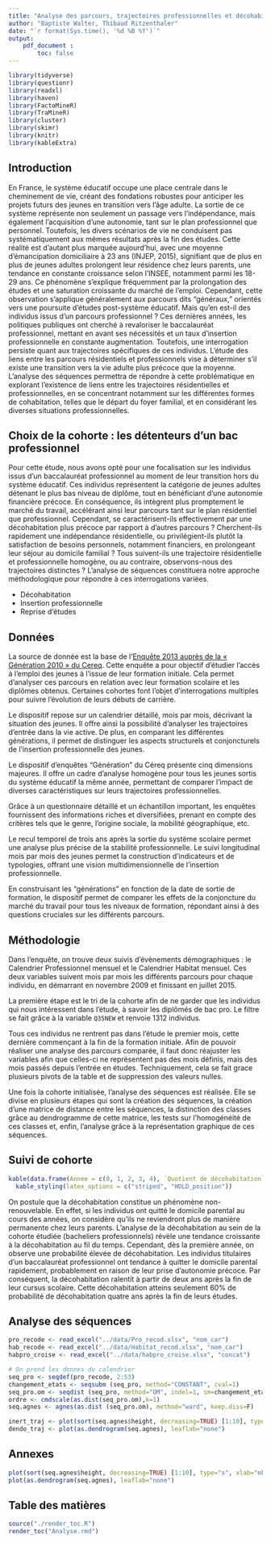 ```yaml
---
title: "Analyse des parcours, trajectoires professionnelles et décohabitation des bacs professionnels"
author: "Baptiste Walter, Thibaud Ritzenthaler"
date: "`r format(Sys.time(), '%d %B %Y')`"
output:
    pdf_document :
        toc: false
---
```


```r
library(tidyverse)
library(questionr)
library(readxl)
library(haven)
library(FactoMineR)
library(TraMineR)
library(cluster)
library(skimr)
library(knitr)
library(kableExtra)
```
## Introduction

En France, le système éducatif occupe une place centrale dans le cheminement de vie, créant des fondations robustes pour anticiper les projets futurs des jeunes en transition vers l'âge adulte. La sortie de ce système représente non seulement un passage vers l'indépendance, mais également l'acquisition d'une autonomie, tant sur le plan professionnel que personnel. Toutefois, les divers scénarios de vie ne conduisent pas systématiquement aux mêmes résultats après la fin des études. Cette réalité est d'autant plus marquée aujourd'hui, avec une moyenne d'émancipation domiciliaire à 23 ans (INJEP, 2015), signifiant que de plus en plus de jeunes adultes prolongent leur résidence chez leurs parents, une tendance en constante croissance selon l'INSEE, notamment parmi les 18-29 ans. Ce phénomène s'explique fréquemment par la prolongation des études et une saturation croissante du marché de l'emploi.
Cependant, cette observation s'applique généralement aux parcours dits "généraux," orientés vers une poursuite d'études post-système éducatif. Mais qu'en est-il des individus issus d'un parcours professionnel ? Ces dernières années, les politiques publiques ont cherché à revaloriser le baccalauréat professionnel, mettant en avant ses nécessités et un taux d'insertion professionnelle en constante augmentation. Toutefois, une interrogation persiste quant aux trajectoires spécifiques de ces individus. L'étude des liens entre les parcours résidentiels et professionnels vise à déterminer s'il existe une transition vers la vie adulte plus précoce que la moyenne. L'analyse des séquences permettra de répondre à cette problématique en explorant l'existence de liens entre les trajectoires résidentielles et professionnelles, en se concentrant notamment sur les différentes formes de cohabitation, telles que le départ du foyer familial, et en considérant les diverses situations professionnelles.


## Choix de la cohorte : les détenteurs d'un bac professionnel

Pour cette étude, nous avons opté pour une focalisation sur les individus issus d'un baccalauréat professionnel au moment de leur transition hors du système éducatif. Ces individus représentent la catégorie de jeunes adultes détenant le plus bas niveau de diplôme, tout en bénéficiant d'une autonomie financière précoce. En conséquence, ils intègrent plus promptement le marché du travail, accélérant ainsi leur parcours tant sur le plan résidentiel que professionnel. Cependant, se caractérisent-ils effectivement par une décohabitation plus précoce par rapport à d'autres parcours ? Cherchent-ils rapidement une indépendance résidentielle, ou privilégient-ils plutôt la satisfaction de besoins personnels, notamment financiers, en prolongeant leur séjour au domicile familial ? Tous suivent-ils une trajectoire résidentielle et professionnelle homogène, ou au contraire, observons-nous des trajectoires distinctes ?
L'analyse de séquences constituera notre approche méthodologique pour répondre à ces interrogations variées.

- Décohabitation
- Insertion professionnelle
- Reprise d'études

## Données

La source de donnée est la base de l'[Enquête 2013 auprès de la « Génération 2010 » du Cereq](https://www.cereq.fr/enquete-generation-2010-interrogation-2013-bilan-methodologique). Cette enquête a pour objectif d’étudier l’accès à l’emploi des jeunes à l’issue de leur formation initiale. Cela permet d'analyser ces parcours en relation avec leur formation scolaire et les diplômes obtenus. Certaines cohortes font l'objet d'interrogations multiples pour suivre l'évolution de leurs débuts de carrière.

Le dispositif repose sur un calendrier détaillé, mois par mois, décrivant la situation des jeunes. Il offre ainsi la possibilité d'analyser les trajectoires d'entrée dans la vie active. De plus, en comparant les différentes générations, il permet de distinguer les aspects structurels et conjoncturels de l'insertion professionnelle des jeunes.

Le dispositif d'enquêtes "Génération" du Céreq présente cinq dimensions majeures. Il offre un cadre d'analyse homogène pour tous les jeunes sortis du système éducatif la même année, permettant de comparer l'impact de diverses caractéristiques sur leurs trajectoires professionnelles.

Grâce à un questionnaire détaillé et un échantillon important, les enquêtes fournissent des informations riches et diversifiées, prenant en compte des critères tels que le genre, l'origine sociale, la mobilité géographique, etc.

Le recul temporel de trois ans après la sortie du système scolaire permet une analyse plus précise de la stabilité professionnelle. Le suivi longitudinal mois par mois des jeunes permet la construction d'indicateurs et de typologies, offrant une vision multidimensionnelle de l'insertion professionnelle.

En construisant les "générations" en fonction de la date de sortie de formation, le dispositif permet de comparer les effets de la conjoncture du marché du travail pour tous les niveaux de formation, répondant ainsi à des questions cruciales sur les différents parcours.

## Méthodologie

Dans l'enquête, on trouve deux suivis d'évènements démographiques : le Calendrier Professionnel mensuel et le Calendrier Habitat mensuel. Ces deux variables suivent mois par mois les différents parcours pour chaque individu, en démarrant en novembre 2009 et finissant en juillet 2015.

La première étape est le tri de la cohorte afin de ne garder que les individus qui nous intéressent dans l'étude, à savoir les diplômés de bac pro. Le filtre se fait grâce à la variable `Q35NEW` et renvoie 1312 individus.

Tous ces individus ne rentrent pas dans l'étude le premier mois, cette dernière commençant à la fin de la formation initiale. Afin de pouvoir réaliser une analyse des parcours comparée, il faut donc réajuster les variables afin que celles-ci ne représentent pas des mois définis, mais des mois passés depuis l'entrée en études. Techniquement, cela se fait grace plusieurs pivots de la table et de suppression des valeurs nulles.


Une fois la cohorte initialisée, l'analyse des séquences est réalisée. Elle se divise en plusieurs étapes qui sont la création des séquences, la création d'une matrice de distance entre les séquences, la distinction des classes grâce au dendrogramme de cette matrice, les tests sur l'homogénéité de ces classes et, enfin, l'analyse grâce à la représentation graphique de ces séquences.


## Suivi de cohorte



```r
kable(data.frame(Annee = c(0, 1, 2, 3, 4), `Quotient de décohabitation` = c(0.2187,0.3277,0.4558,0.5366,0.6090)),booktabs = T, caption = "Table de décohabitation par années")%>%
  kable_styling(latex_options = c("striped", "HOLD_position"))
```
On postule que la décohabitation constitue un phénomène non-renouvelable. En effet, si les individus ont quitté le domicile parental au cours des années, on considère qu'ils ne reviendront plus de manière permanente chez leurs parents. L'analyse de la décohabitation au sein de la cohorte étudiée (bacheliers professionnels) révèle une tendance croissante à la décohabitation au fil du temps. Cependant, dès la première année, on observe une probabilité élevée de décohabitation. Les individus titulaires d'un baccalauréat professionnel ont tendance à quitter le domicile parental rapidement, probablement en raison de leur prise d'autonomie précoce. Par conséquent, la décohabitation ralentit à partir de deux ans après la fin de leur cursus scolaire. Cette décohabitation atteins seulement 60% de probabilité de décohabitation quatre ans après la fin de leurs études.

## Analyse des séquences

```r
pro_recode <- read_excel("../data/Pro_recod.xlsx", "nom_car")
hab_recode <- read_excel("../data/Habitat_recod.xlsx", "nom_car")
habpro_croise <- read_excel("../data/habpro_croise.xlsx", "concat")
```

```r
# On prend les donnes du calendrier
seq_pro <- seqdef(pro_recode, 2:53)
changement_etats <- seqsubm (seq_pro, method="CONSTANT", cval=1)
seq_pro.om <- seqdist (seq_pro, method="OM", indel=1, sm=changement_etats)
ordre <- cmdscale(as.dist(seq_pro.om),k=1)
seq.agnes <- agnes(as.dist (seq_pro.om), method="ward", keep.diss=F)

inert_traj <- plot(sort(seq.agnes$height, decreasing=TRUE) [1:10], type="s", xlab="nb de classes", ylab="inertie")
dendo_traj <- plot(as.dendrogram(seq.agnes), leaflab="none")


```

## Annexes
```r

plot(sort(seq.agnes$height, decreasing=TRUE) [1:10], type="s", xlab="nb de classes", ylab="inertie")
plot(as.dendrogram(seq.agnes), leaflab="none")
```


## Table des matières
```r
source("./render_toc.R")
render_toc("Analyse.rmd")
```
